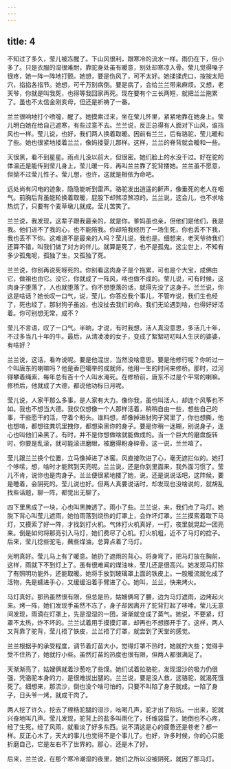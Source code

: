 ```yaml
---
---
---
```

title: 4
---



不知过了多久，莹儿被冻醒了。下山风很利，跟寒冷的流水一样。雨仍在下，但小多了。只是衣服的湿很难耐，靠驼身处虽有暖意，别处却寒凉入骨。莹儿觉得嗓子很疼，她一阵一阵地打颤。她想，要是伤风了，可不太好。她揉揉虎口，按按太阳穴，掐掐各指节。她想，可千万别病倒。要是病了，会给兰兰带来麻烦。又想，老天爷，你就是叫我死，也得等我回家再死。现在要有个三长两短，就把兰兰拖累了。虽也不太信金刚亥母，但还是祈祷了一番。

兰兰很响地打个喷嚏，醒了。她摸索过来，坐在莹儿怀里，紧紧地靠在她身上。莹儿明白她在给自己遮寒，有些过意不去。兰兰说，反正总得有人面对下山风，谁挡风也一样。莹儿说，也好，我们两人换着取暖。因前有兰兰，后有骆驼，莹儿暖和了些。她也很紧地搂着兰兰，像妈搂婴儿那样。这样，兰兰的脊背就会暖和一些。

天很黑，看不到星星。雨点儿没以前大，但很密。她们脸上的水没干过。好在驼的体温还是能传到莹儿身上，莹儿暖一阵，再叫兰兰靠了驼背搂她。兰兰虽不愿意，但拗不过莹儿性子。莹儿想，也许，这就是相依为命吧。

远处尚有闪电的迹象，隐隐能听到雷声。骆驼发出逍遥的鼾声，像垂死的老人在咽气。前胸后背虽能轮换着取暖，屁股下却煞凉煞凉的。兰兰说，这会儿，也不求啥热炕了，只要有个麦草墩儿就成。莹儿苦笑了。

兰兰说，我发现，这辈子跟我最亲的，就是你。爹妈虽也亲，但他们是他们，我是我。他们进不了我的心，也不能陪我。你却陪我经历了一场生死，你也丢不下我，我也丢不下你。这难道不是最亲的人吗？莹儿说，我也是。细想来，老天爷待我们还算不错，叫我们做了对方的伴儿。就算是死了，也不是孤鬼。这尘世上，不知有多少孤鬼呢，孤独了生，又孤独了死。

兰兰说，你别再说死呀死的。你别看这肉身子是个拖累，可也是个大宝，成佛由它，做祖也由它。没它，你就成了一阵风，啥也做不成的。莹儿说，可有时候，这肉身子堕落了，人也就堕落了。你不想堕落的话，就得先没了这身子。兰兰说，你这是啥话？她长叹一口气，说，莹儿，你答应我个事儿，不管咋说，我们生也经了，死也经了，那豺狗子虽凶，也没扯去我们的命。我们无论遇到啥，也得好好活着。你可别想无常，成不？

莹儿不言语，叹了一口气。半晌，才说，有时我想，活人真没意思，多活几十年，不过多当几十年的牛。最后，从清凌凌的女子，变成了絮絮叨叨叫人生厌的婆婆，有啥好？

兰兰说，这话，看咋说呢。要是他混世，当然没啥意思。要是他修行呢？你听过一个叫唐东的喇嘛吗？他是香巴噶举的成就师，他用一生的时间来修桥。那时，过河得攀着绳索，每年总有百十个人叫水淹死。在修桥前，唐东不过是个平常的喇嘛。修桥后，他就成了大德，都说他功标日月呢。

莹儿说，人家干那么多事，是人家有大力。像你我，虽也叫活人，却连个风筝也不如。我也不想当大德。我仅仅想像一个人那样活着，稍稍自由一些，想些自己的事，干些愿干的活，守着个盼头。谁料想，却像掉进豺狗子窝里了，你也想撕，他也想啃，都想往粪坑里拽你，都想染黑你的身子。要是你稍一迷糊，别说身子，连心也叫他们染黑了。有时，并不是你想做啥就能做成的。当一个巨大的磨盘旋转时，你要是乱滚，就可能滚进磨眼，被磨得粉身碎骨。这一说，兰兰噎了。

莹儿跟兰兰换个位置，立马像掉进了冰窖。风直接吹进了心，毫无遮拦似的。她打个哆嗦，想，啥时才能熬到天亮呢。兰兰说，还是你到里面来，我外面习惯了。莹儿不肯，说你也是肉身子。兰兰便很紧地搂了她，说，还是说说话吧，这阵候，要是睡着，会阴死的。莹儿说也好。但两人真要说话时，却发现也没啥说的，就胡乱找些话题，聊一阵，都觉出无聊了。

四下里黑成了一块，心也叫黑腌透了。雨小了些。兰兰说，来，我们点了马灯。她脱下背心叫莹儿遮雨，她怕雨落到烧热的灯罩上，会炸坏灯罩。兰兰摸索着取下马灯，又摸索了好一阵，才找到打火机。气体打火机真好，一打，夜里就晃起一团亮来。倒是如何将那亮引入马灯，她们费尽了心机。打火机粗，近不了马灯的捻子。后来，莹儿捻些驼毛，蘸些煤油，总算点着了马灯。

光明真好。莹儿马上有了暖意。她扔了遮雨的背心，将身弯了，把马灯放在胸前，这样，雨就下不到灯上了。虽有很难闻的煤油味，莹儿还是很高兴。她发现马灯除了有照明功能外，还能取暖。她将手放到玻璃罩上面的铁皮上。一股暖流就化成了活物，先是蠕进手心，又缓缓沿着手臂进了心。她叫，兰兰，快来烤火。

马灯真好。那热虽然很有限，但总是热，姑嫂俩弯了腰，边为马灯遮雨，边烤起火来。烤一阵，她们发现手虽然不冻了，身子却因离开了驼背打起了哆嗦。莹儿无意间发现，雨滴在灯罩上，先是湿湿的一团，渐渐就变成了蒸气。她说，不要紧，灯罩不太热，炸不坏的。兰兰试着用手摸摸灯罩，却再也不想挪开手了。这样，两人又背靠了驼背，莹儿捂了铁皮，兰兰捂了灯罩，就尝到了天堂的感觉。

兰兰根据手的承受程度，调节着灯苗大小，觉得灯罩不热时，她就拧大些；觉得手受不住热了，她就拧小些。虽然灯苗的热度也很有限，但两人都很满足了。

天渐渐亮了，姑嫂俩就着沙葱吃了些馍。她们试着拉骆驼，发现湿沙的吸力仍很强，凭骆驼本身的力，是很难拔出腿的。兰兰说，要是没人救，这骆驼，就渴死饿死了。细想来，那流沙，倒也没个啥可怕的，只要不叫陷了身子就成。一陷了身子，日头爷一烤，就成干肉了。

两人挖了许久，挖去了桎梏驼腿的湿沙，吆喝几声，驼才出了陷坑。一出来，驼就兴奋地叫几声。莹儿发现，驼背上的盐多叫雨化了，纤维袋扁了。她倒也不心疼，经了生死，经了风雨，就看淡了好多东西。说不清这是心的疲惫还是苍老？都一样。反正心木了，天大的事儿也觉得不是个事儿了。也好，许多时候，你的心只能折磨自己，它是左右不了世界的。那心，还是木了好。

后来，兰兰说，在那个寒冷潮湿的夜里，她们之所以没被阴死，就因了那马灯。
